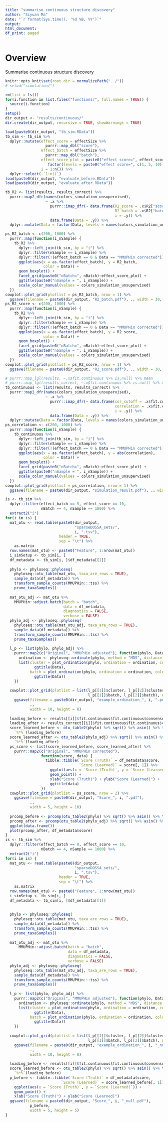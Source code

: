 ```yaml
---
title: "summarise continuous structure discovery"
author: "Siyuan Ma"
date: "`r format(Sys.time(), '%d %B, %Y')`"
output:
html_document:
df_print: paged
---
```

# Overview
Summarise continuous structure discovery

```r
knitr::opts_knit$set(root.dir = normalizePath("../"))
# setwd("simulation/")
```
```r
rm(list = ls())
for(i.function in list.files("functions/", full.names = TRUE)) {
  source(i.function)
}
setup()
dir_output <- "results/continuous/"
dir.create(dir_output, recursive = TRUE, showWarnings = TRUE)
```

```r
load(paste0(dir_output, "tb_sim.RData"))
tb_sim <- tb_sim %>% 
  dplyr::mutate(effect_score = effectSize %>% 
                  purrr::map_dbl("score"),
                effect_batch = effectSize %>% 
                  purrr::map_dbl("batch"),
                effect_score_plot = paste0("effect score=", effect_score) %>% 
                   factor(levels = paste0("effect score=", c(1, 5, 10))),
                i = 1:n()) %>% 
  dplyr::select(-`1:n()`)
load(paste0(dir_output, "evaluate_before.RData"))
load(paste0(dir_output, "evaluate_after.RData"))
```

```r
tb_R2 <- list(results, results_correct) %>% 
  purrr::map2_dfr(names(colors_simulation_unsupervised), 
                  ~ .x %>% 
                    purrr::imap_dfr(~ data.frame(R2_score = .x$R2["score"],
                                                 R2_batch = .x$R2["batch"],
                                                 i = .y)) %>% 
                    data.frame(Data = .y)) %>% 
  dplyr::mutate(Data = factor(Data, levels = names(colors_simulation_unsupervised)))

ps_R2_batch <- c(200, 1000) %>% 
  purrr::map(function(i_nSample) {
    tb_R2 %>% 
      dplyr::left_join(tb_sim, by = "i") %>% 
      dplyr::filter(nSample == i_nSample) %>%
      dplyr::filter(!(effect_batch == 0 & Data == "MMUPHin corrected")) %>% 
      ggplot(aes(x = as.factor(effect_batch), y = R2_batch, 
                 color = Data)) +
      geom_boxplot() +
      facet_grid(paste0("nBatch=", nBatch)~effect_score_plot) +
      ggtitle(paste0("nSample = ", i_nSample)) +
      scale_color_manual(values = colors_simulation_unsupervised)
  })
cowplot::plot_grid(plotlist = ps_R2_batch, nrow = 1) %>% 
  ggsave(filename = paste0(dir_output, "R2_batch.pdf"), ., width = 30, height = 10)
ps_R2_score <- c(200, 1000) %>% 
  purrr::map(function(i_nSample) {
    tb_R2 %>% 
      dplyr::left_join(tb_sim, by = "i") %>% 
      dplyr::filter(nSample == i_nSample) %>%
      dplyr::filter(!(effect_batch == 0 & Data == "MMUPHin corrected")) %>% 
      ggplot(aes(x = as.factor(effect_batch), y = R2_score, 
                 color = Data)) +
      geom_boxplot() +
      facet_grid(paste0("nBatch=", nBatch)~effect_score_plot) +
      ggtitle(paste0("nSample = ", i_nSample)) +
      scale_color_manual(values = colors_simulation_unsupervised)
  })
cowplot::plot_grid(plotlist = ps_R2_score, nrow = 1) %>% 
  ggsave(filename = paste0(dir_output, "R2_score.pdf"), ., width = 30, height = 10)
```


```r
# purrr::map_lgl(results, ~.x$fit.continuous %>% is.null) %>% mean
# purrr::map_lgl(results_correct, ~.x$fit.continuous %>% is.null) %>% mean
tb_continuous <- list(results, results_correct) %>% 
  purrr::map2_dfr(names(colors_simulation_unsupervised), 
                  ~ .x %>% 
                    purrr::imap_dfr(~ data.frame(cor_cutoff = .x$fit.continuous$cor.cutoff,
                                                 correlation = .x$fit.continuous$correlation,
                                                 i = .y)) %>% 
                    data.frame(Data = .y)) %>% 
  dplyr::mutate(Data = factor(Data, levels = names(colors_simulation_unsupervised)))
ps_correlation <- c(200, 1000) %>% 
  purrr::map(function(i_nSample) {
    tb_continuous %>% 
      dplyr::left_join(tb_sim, by = "i") %>% 
      dplyr::filter(nSample == i_nSample) %>%
      dplyr::filter(!(effect_batch == 0 & Data == "MMUPHin corrected")) %>% 
      ggplot(aes(x = as.factor(effect_batch), y = abs(correlation), 
                 color = Data)) +
      geom_boxplot() +
      facet_grid(paste0("nBatch=", nBatch)~effect_score_plot) +
      ggtitle(paste0("nSample = ", i_nSample)) +
      scale_color_manual(values = colors_simulation_unsupervised)
  })
cowplot::plot_grid(plotlist = ps_correlation, nrow = 1) %>% 
  ggsave(filename = paste0(dir_output, "simulation_result.pdf"), ., width = 30, height = 10)
```

```r
is <- tb_sim %>% 
  dplyr::filter(effect_batch == 5, effect_score == 10,
                nBatch == 4, nSample == 1000) %>% 
  extract2("i")
for(i in is) {
  mat_otu <- read.table(paste0(dir_output,
                               "sparseDOSSA_sets/",
                               i, ".tsv"),
                        header = TRUE,
                        sep = "\t") %>% 
    as.matrix
  row.names(mat_otu) <- paste0("Feature", 1:nrow(mat_otu))
  i_simSetup <- tb_sim[i, ]
  df_metadata <- tb_sim[i, ]$df_metadata[[1]]
  
  phylo <- phyloseq::phyloseq(
    phyloseq::otu_table(mat_otu, taxa_are_rows = TRUE),
    sample_data(df_metadata)) %>%
    transform_sample_counts(MMUPHin:::tss) %>%
    prune_taxaSamples()
  
  mat_otu_adj <- mat_otu %>% 
    MMUPHin::adjust.batch(batch = "batch", 
                          data = df_metadata,
                          diagnostics = FALSE, 
                          verbose = FALSE)
  phylo_adj <- phyloseq::phyloseq(
    phyloseq::otu_table(mat_otu_adj, taxa_are_rows = TRUE),
    sample_data(df_metadata)) %>%
    transform_sample_counts(MMUPHin:::tss) %>%
    prune_taxaSamples()
  
  l_p <- list(phylo, phylo_adj) %>% 
    purrr::map2(c("Original", "MMUPHin adjusted"), function(phylo, Data) {
      ordination <- phyloseq::ordinate(phylo, method = "MDS", distance = "bray")
      list(cluster = plot_ordination(phylo, ordination = ordination, color = "score") +
             ggtitle(Data),
           batch = plot_ordination(phylo, ordination = ordination, color = "batch") +
             ggtitle(Data))
    })
  
  cowplot::plot_grid(plotlist = list(l_p[[1]]$cluster, l_p[[2]]$cluster,
                                     l_p[[1]]$batch, l_p[[2]]$batch), nrow = 2) %>% 
    ggsave(filename = paste0(dir_output, "example_ordination_", i, ".pdf"),
           .,
           width = 10, height = 8)
  
  loading_before <- results[[i]]$fit.continuous$fit.continuous$consensus.loading
  loading_after <- results_correct[[i]]$fit.continuous$fit.continuous$consensus.loading
  score_learned_before <- otu_table2(phylo) %>% sqrt() %>% asin() %>% t() %>% 
    `%*%`(loading_before)
  score_learned_after <- otu_table2(phylo_adj) %>% sqrt() %>% asin() %>% t() %>% 
    `%*%`(loading_after)
  ps_score <- list(score_learned_before, score_learned_after) %>% 
    purrr::map2(c("Original", "MMUPHin corrected"),
                function(score, data) {
                  tibble::tibble(`Score (Truth)` = df_metadata$score,
                                 `Score (Learned)` = score[, 1]) %>% 
                    ggplot(aes(x = `Score (Truth)`, y = `Score (Learned)`)) +
                    geom_point() +
                    xlab("Score (Truth)") + ylab("Score (Learned)") +
                    ggtitle(data)
                })
  cowplot::plot_grid(plotlist = ps_score, nrow = 2) %>% 
    ggsave(filename = paste0(dir_output, "Score_", i, ".pdf"),
           .,
           width = 5, height = 10)
  
  prcomp_before <- prcomp(otu_table2(phylo) %>% sqrt() %>% asin() %>% t())$x[, 1]
  prcomp_after <- prcomp(otu_table2(phylo_adj) %>% sqrt() %>% asin() %>% t())$x[, 1]
  ggplot(data.frame())
  plot(prcomp_after, df_metadata$score)
}
is <- tb_sim %>% 
  dplyr::filter(effect_batch == 0, effect_score == 10,
                nBatch == 4, nSample == 1000) %>% 
  extract2("i")
for(i in is) {
  mat_otu <- read.table(paste0(dir_output,
                               "sparseDOSSA_sets/",
                               i, ".tsv"),
                        header = TRUE,
                        sep = "\t") %>% 
    as.matrix
  row.names(mat_otu) <- paste0("Feature", 1:nrow(mat_otu))
  i_simSetup <- tb_sim[i, ]
  df_metadata <- tb_sim[i, ]$df_metadata[[1]]
  
  
  phylo <- phyloseq::phyloseq(
    phyloseq::otu_table(mat_otu, taxa_are_rows = TRUE),
    sample_data(df_metadata)) %>%
    transform_sample_counts(MMUPHin:::tss) %>%
    prune_taxaSamples()
  
  mat_otu_adj <- mat_otu %>% 
      MMUPHin::adjust.batch(batch = "batch", 
                            data = df_metadata,
                            diagnostics = FALSE, 
                            verbose = FALSE)
  phylo_adj <- phyloseq::phyloseq(
    phyloseq::otu_table(mat_otu_adj, taxa_are_rows = TRUE),
    sample_data(df_metadata)) %>%
    transform_sample_counts(MMUPHin:::tss) %>%
    prune_taxaSamples()
  
  l_p <- list(phylo, phylo_adj) %>% 
    purrr::map2(c("Original", "MMUPHin adjusted"), function(phylo, Data) {
      ordination <- phyloseq::ordinate(phylo, method = "MDS", distance = "bray")
      list(cluster = plot_ordination(phylo, ordination = ordination, color = "score") +
             ggtitle(Data),
           batch = plot_ordination(phylo, ordination = ordination, color = "batch") +
             ggtitle(Data))
    })
  
  cowplot::plot_grid(plotlist = list(l_p[[1]]$cluster, l_p[[2]]$cluster,
                                     l_p[[1]]$batch, l_p[[2]]$batch), nrow = 2) %>% 
    ggsave(filename = paste0(dir_output, "example_ordination_", i, "_null.pdf"),
           .,
           width = 10, height = 8)
  
  loading_before <- results[[i]]$fit.continuous$fit.continuous$consensus.loading
  score_learned_before <- otu_table2(phylo) %>% sqrt() %>% asin() %>% t() %>% 
    `%*%`(loading_before)
  p_before <- tibble::tibble(`Score (Truth)` = df_metadata$score,
                         `Score (Learned)` = score_learned_before[, 1]) %>% 
    ggplot(aes(x = `Score (Truth)`, y = `Score (Learned)`)) +
    geom_point() +
    xlab("Score (Truth)") + ylab("Score (Learned)")
  ggsave(filename = paste0(dir_output, "Score_", i, "_null.pdf"),
           p_before,
           width = 5, height = 5)
}
```
